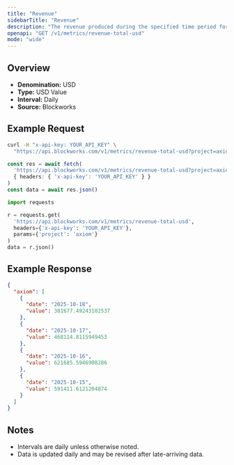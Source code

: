 ```yaml
---
title: "Revenue"
sidebarTitle: "Revenue"
description: "The revenue produced during the specified time period for given project."
openapi: "GET /v1/metrics/revenue-total-usd"
mode: "wide"
---
```


## Overview

- **Denomination:** USD
- **Type:** USD Value
- **Interval:** Daily
- **Source:** Blockworks

## Example Request

<CodeGroup>

```bash cURL
curl -H "x-api-key: YOUR_API_KEY" \
  "https://api.blockworks.com/v1/metrics/revenue-total-usd?project=axiom"
```

```typescript TypeScript
const res = await fetch(
  'https://api.blockworks.com/v1/metrics/revenue-total-usd?project=axiom',
  { headers: { 'x-api-key': 'YOUR_API_KEY' } }
)
const data = await res.json()
```

```python Python
import requests

r = requests.get(
  'https://api.blockworks.com/v1/metrics/revenue-total-usd',
  headers={'x-api-key': 'YOUR_API_KEY'},
  params={'project': 'axiom'}
)
data = r.json()
```

</CodeGroup>

## Example Response

```json
{
  "axiom": [
    {
      "date": "2025-10-18",
      "value": 381677.49243102537
    },
    {
      "date": "2025-10-17",
      "value": 468114.8115949453
    },
    {
      "date": "2025-10-16",
      "value": 621685.5946908286
    },
    {
      "date": "2025-10-15",
      "value": 591411.6121204874
    }
  ]
}
```

## Notes
- Intervals are daily unless otherwise noted.
- Data is updated daily and may be revised after late-arriving data.
